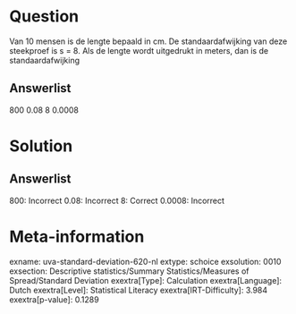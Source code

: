 Question
========

Van 10 mensen is de lengte bepaald in cm. De standaardafwijking van deze
steekproef is s = 8. Als de lengte wordt uitgedrukt in meters, dan is de
standaardafwijking

Answerlist
----------

800
0.08
8
0.0008

Solution
========

Answerlist
----------

800: Incorrect
0.08: Incorrect
8: Correct
0.0008: Incorrect

Meta-information
================
exname: uva-standard-deviation-620-nl
extype: schoice
exsolution: 0010
exsection: Descriptive statistics/Summary Statistics/Measures of Spread/Standard Deviation
exextra[Type]: Calculation
exextra[Language]: Dutch
exextra[Level]: Statistical Literacy
exextra[IRT-Difficulty]: 3.984
exextra[p-value]: 0.1289
